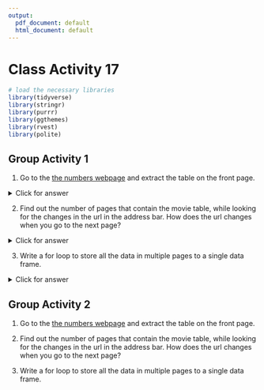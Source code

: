 ```yaml
---
output:
  pdf_document: default
  html_document: default
---
```

# Class Activity 17

```r
# load the necessary libraries
library(tidyverse)
library(stringr)
library(purrr)
library(ggthemes)
library(rvest)
library(polite)
```



## Group Activity 1

1. Go to the [the numbers webpage](https://www.the-numbers.com/movie/budgets/all) and extract the table on the front page.


<details>
<summary class="answer">Click for answer</summary>



```r
session1 <- read_html("https://www.the-numbers.com/movie/budgets/all") %>%
  html_nodes(css = "table") %>%
  html_table()

table_base <- session1 %>% .[[1]]
```

</details>



2. Find out the number of pages that contain the movie table, while looking for the changes in the url in the address bar. How does the url changes when you go to the next page?


<details>
<summary class="answer">Click for answer</summary>



*Answer:* The starting count of the movie gets concatenated to the url in increments of 100.


</details>


3. Write a for loop to store all the data in multiple pages to a single data frame.



<details>
<summary class="answer">Click for answer</summary>



```r
library(tidyverse)
library(rvest)

new_urls <- "https://www.the-numbers.com/movie/budgets/all/"

# Create an empty data frame
df1 <- list()

# Generate a vector of indices
index <- seq(1, 6301, 100)
```


```r
# Loop through indices, scrape data, and bind the resulting data frames
start_time <- proc.time() # Capture start time
for (i in 1:length(index)) {
  url <- str_glue("{new_urls}{index[i]}")
  webpage <- read_html(url)
  table_new <- html_table(webpage)[[1]] %>%
    janitor::clean_names() %>%
    mutate(across(everything(), as.character))
  df1[[i]] <- table_new
}
end_time <- proc.time() # Capture end time
end_time - start_time # Calculate duration

df1_final <- do.call(rbind, df1)
df1_final1 <- reduce(df1, dplyr::bind_rows)
```


```r
# alternate using map_df()
start_time <- proc.time() # Capture start time

urls <- map(index, function(i) str_glue({new_urls}, {index[i]}))
urls <- map(index, ~str_glue({new_urls}, {.x}))

library(tidyverse)
library(rvest)
library(glue)
library(janitor)

# Assuming 'urls' is already defined
movies_data <- map_df(urls, ~read_html(.x) %>%
                        html_table() %>%
                        .[[1]] %>%
                        janitor::clean_names() %>% 
                        mutate(across(everything(), as.character))) 
end_time <- proc.time() # Capture end time
end_time - start_time # Calculate duration
```


</details>



## Group Activity 2

1. Go to the [the numbers webpage](https://www.scrapethissite.com/pages/forms/) and extract the table on the front page.

<!--
<details>
<summary class="answer">Click for answer</summary>



```r
session1 <- read_html("https://www.scrapethissite.com/pages/forms/") %>%
  html_nodes(css = "table") %>%
  html_table()

table_base <- session1 %>% .[[1]]
```


</details>
-->

2. Find out the number of pages that contain the movie table, while looking for the changes in the url in the address bar. How does the url changes when you go to the next page?


<!--
<details>
<summary class="answer">Click for answer</summary>



*Answer:* The url field has `?page_num=` added with the number of pages running from 1 to 24.

</details>

-->

3. Write a for loop to store all the data in multiple pages to a single data frame.

<!--
<details>
<summary class="answer">Click for answer</summary>



```r
library(tidyverse)
library(rvest)

new_urls <- "http://scrapethissite.com/pages/forms/?page_num="

# Generate a vector of indices
index <- seq(1, 24)
```



```r
df2 <- list()
start_time <- proc.time() # Capture start time

for (i in index) {
  url <- str_glue("{new_urls}{i}")
  webpage <- read_html(url)
  table_new <- html_table(webpage)[[1]] %>%
    janitor::clean_names() %>%
    #set_names(~ifelse(is.na(.) | . == "", paste("V", seq_along(.), sep=""), .)) %>%
    mutate(across(everything(), as.character))
  df2[[i]] <- table_new
}
end_time <- proc.time() # Capture end time
end_time - start_time # Calculate duration

df2_final <- bind_rows(df2)
df2_final
```


```r
# alternate using map
urls <- map(index, function(i) str_glue({new_urls}, {i}))
urls <- map(index, ~str_glue("{new_urls}{.x}"))

start_time <- proc.time() # Capture start time
sports_data <- map_df(urls, ~read_html(.x) %>%
                  html_table() %>%
                  .[[1]] %>%
                  janitor::clean_names() %>%
                  mutate(across(everything(), as.character)))

end_time <- proc.time() # Capture end time
end_time - start_time # Calculate duration

sports_data
```

</details>

-->
